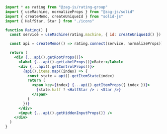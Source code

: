 ```jsx
import * as rating from "@zag-js/rating-group"
import { useMachine, normalizeProps } from "@zag-js/solid"
import { createMemo, createUniqueId } from "solid-js"
import { HalfStar, Star } from "./icons"

function Rating() {
  const service = useMachine(rating.machine, { id: createUniqueId() })

  const api = createMemo(() => rating.connect(service, normalizeProps))

  return (
    <div {...api().getRootProps()}>
      <label {...api().getLabelProps()}>Rate:</label>
      <div {...api().getControlProps()}>
        {api().items.map((index) => {
          const state = api().getItemState(index)
          return (
            <span key={index} {...api().getItemProps({ index })}>
              {state.half ? <HalfStar /> : <Star />}
            </span>
          )
        })}
      </div>
      <input {...api().getHiddenInputProps()} />
    </div>
  )
}
```
